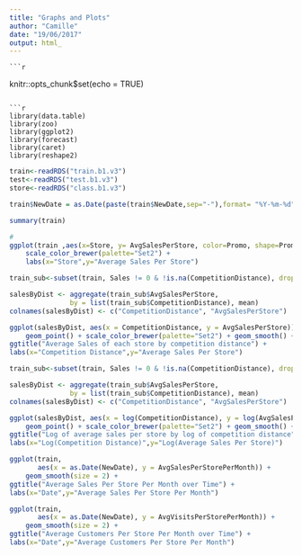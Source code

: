 ```yaml
---
title: "Graphs and Plots"
author: "Camille"
date: "19/06/2017"
output: html_
---
```

    
    ```r
knitr::opts_chunk$set(echo = TRUE)
```

```r
library(data.table)
library(zoo)
library(ggplot2)
library(forecast)
library(caret)
library(reshape2) 
```

```r
train<-readRDS("train.b1.v3")
test<-readRDS("test.b1.v3")
store<-readRDS("class.b1.v3")

train$NewDate = as.Date(paste(train$NewDate,sep="-"),format= "%Y-%m-%d")

summary(train)
```

```r
# 
ggplot(train ,aes(x=Store, y= AvgSalesPerStore, color=Promo, shape=Promo)) + geom_point() +
    scale_color_brewer(palette="Set2") +
    labs(x="Store",y="Average Sales Per Store") 

```

```r
train_sub<-subset(train, Sales != 0 & !is.na(CompetitionDistance), drop = TRUE)

salesByDist <- aggregate(train_sub$AvgSalesPerStore, 
               by = list(train_sub$CompetitionDistance), mean)
colnames(salesByDist) <- c("CompetitionDistance", "AvgSalesPerStore")

ggplot(salesByDist, aes(x = CompetitionDistance, y = AvgSalesPerStore)) + 
    geom_point() + scale_color_brewer(palette="Set2") + geom_smooth() +
ggtitle("Average Sales of each store by competition distance") +
labs(x="Competition Distance",y="Average Sales Per Store") 
```
```r
train_sub<-subset(train, Sales != 0 & !is.na(CompetitionDistance), drop = TRUE)

salesByDist <- aggregate(train_sub$AvgSalesPerStore, 
               by = list(train_sub$CompetitionDistance), mean)
colnames(salesByDist) <- c("CompetitionDistance", "AvgSalesPerStore")

ggplot(salesByDist, aes(x = log(CompetitionDistance), y = log(AvgSalesPerStore))) + 
    geom_point() + scale_color_brewer(palette="Set2") + geom_smooth() +
ggtitle("Log of average sales per store by log of competition distance") +
labs(x="Log(Competition Distance)",y="Log(Average Sales Per Store)") 
```

```r
ggplot(train, 
       aes(x = as.Date(NewDate), y = AvgSalesPerStorePerMonth)) +
    geom_smooth(size = 2) +
ggtitle("Average Sales Per Store Per Month over Time") +
labs(x="Date",y="Average Sales Per Store Per Month") 
```

```r
ggplot(train, 
       aes(x = as.Date(NewDate), y = AvgVisitsPerStorePerMonth)) +
    geom_smooth(size = 2) + 
ggtitle("Average Customers Per Store Per Month over Time") +
labs(x="Date",y="Average Customers Per Store Per Month") 
```
